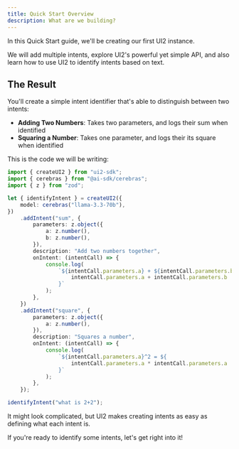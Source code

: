 ```yaml
---
title: Quick Start Overview
description: What are we building?
---
```


In this Quick Start guide, we'll be creating our first UI2 instance.

We will add multiple intents, explore UI2's powerful yet simple API, and also learn how to use UI2 to identify intents based on text.

## The Result

You'll create a simple intent identifier that's able to distinguish between two intents:

- **Adding Two Numbers**: Takes two parameters, and logs their sum when identified
- **Squaring a Number**: Takes one parameter, and logs their its square when identified

This is the code we will be writing:

```ts
import { createUI2 } from "ui2-sdk";
import { cerebras } from "@ai-sdk/cerebras";
import { z } from "zod";

let { identifyIntent } = createUI2({
	model: cerebras("llama-3.3-70b"),
})
	.addIntent("sum", {
		parameters: z.object({
			a: z.number(),
			b: z.number(),
		}),
		description: "Add two numbers together",
		onIntent: (intentCall) => {
			console.log(
				`${intentCall.parameters.a} + ${intentCall.parameters.b} = ${
					intentCall.parameters.a + intentCall.parameters.b
				}`
			);
		},
	})
	.addIntent("square", {
		parameters: z.object({
			a: z.number(),
		}),
		description: "Squares a number",
		onIntent: (intentCall) => {
			console.log(
				`${intentCall.parameters.a}^2 = ${
					intentCall.parameters.a * intentCall.parameters.a
				}`
			);
		},
	});

identifyIntent("what is 2+2");
```

It might look complicated, but UI2 makes creating intents as easy as defining what each intent is.

If you're ready to identify some intents, let's get right into it!
